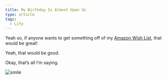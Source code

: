 ```yaml
---
title: My Birthday Is Almost Upon Us
type: article
tags:
  - Life
---
```


Yeah so, if anyone wants to get something off of my [Amazon Wish List](http://www.amazon.com/gp/registry/wishlist/7CJ3GAAXZLXW), that would be great!

Yeah, that would be good.

Okay, that’s all I’m saying.

![smile](smile.gif)
